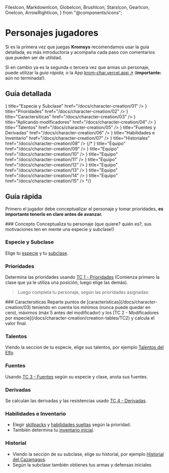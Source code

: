   FilesIcon,
  MarkdownIcon,
  GlobeIcon,
  BrushIcon,
  StarsIcon,
  GearIcon,
  OneIcon,
  ArrowRightIcon,
} from "@components/icons";


# Personajes jugadores

Si es la primera vez que juegas **Kromsys** recomendamos usar la guía detallada,
es más introductoria y acompaña cada paso con comentarios que pueden ser de utilidad.

Si en cambio ya es la segunda o tercera vez que armas un personaje, puede utilizar
la _guía rápida,_ o la App [krom-char.vercel.app ↗](https://krom-char.vercel.app/)
(**importante:** aún no terminada!).

## Guía detallada

<Cards>
  <Card
    icon={<FilesIcon />}
    title="Especie y Subclase"
    href="/docs/character-creation/01"
  />
  <Card
    icon={<OneIcon />}
    title="Prioridades"
    href="/docs/character-creation/02"
  />
  <Card
    icon={<GearIcon />}
    title="Caractersiticas"
    href="/docs/character-creation/03"
  />
  <Card
    icon={<MarkdownIcon />}
    title="Aplicando modificadores"
    href="/docs/character-creation/04"
  />
  <Card
    icon={<StarsIcon />}
    title="Talentos"
    href="/docs/character-creation/05"
  />
  <Card
    icon={<ArrowRightIcon />}
    title="Fuentes y Derivadas"
    href="/docs/character-creation/06"
  />
  <Card
    icon={<GlobeIcon />}
    title="Habilidades e Inventario"
    href="/docs/character-creation/07"
  />
  <Card
    icon={<BrushIcon />}
    title="Historiales"
    href="/docs/character-creation/08"
  />
  {/*
  <Card icon={<BoxIcon />} title="Equipo" href="/docs/character-creation/09" />
  <Card 
    icon={<ChevronRightIcon />} 
    title="Equipo" 
    href="/docs/character-creation/10" 
  />
  <Card 
    icon={<LinkIcon />}
    title="Equipo" 
    href="/docs/character-creation/11" 
  />
  <Card 
    icon={<WarningIcon />} 
    title="Equipo" 
    href="/docs/character-creation/12" 
  />
  <Card 
    icon={<PictureIcon />} 
    title="Equipo" 
    href="/docs/character-creation/13" 
  />
  <Card 
    icon={<LightningIcon />} 
    title="Equipo" 
    href="/docs/character-creation/14" 
  />
  <Card 
    icon={<DiagramIcon />} 
    title="Equipo" 
    href="/docs/character-creation/15" 
  />
*/}
</Cards>

## Guía rápida

Primero el jugador debe conceptualizar el personaje y tomar prioridades,
**es importante tenerlo en claro antes de avanzar.**

<Steps>
### Concepto
Conceptualiza tu personaje (que quiere? quién es?, sus motivaciones ten en mente una especie y subclase!)
 
### Especie y Subclase
Elige tu [especie](/docs/list-species) y tu [subclase](/docs/list-classes).

### Prioridades

Determina las prioridades usando [TC 1 - Prioridades](/docs/character-creation/creation-tables/TC1) (Comienza primero la clase que ya le utiliza una posición, luego elige las demás).

</Steps>

> Luego completa tu personaje, según las prioridades asignadas:

<Steps>
### Caractersiticas
Reparte puntos de [características](/docs/character-creation/03) teniendo en cuenta los mínimos (nunca puede quedar en cero), máximos (máx 5 antes del modificador) y los [TC 2 - Modificadores por especie](/docs/character-creation/creation-tables/TC2) y calcula el valor final.
 
### Talentos
Viendo la seccion de tu especie, elige sus talentos, por ejemplo [Talentos del Elfo](/docs/list-species/elf#talentos).

### Fuentes

Usando [TC 3 - Fuentes](/docs/character-creation/creation-tables/TC3) según su especie y clase, anota sus fuentes.

### Derivadas

Se calculan las derivadas y las resistencias usado [TC 4 - Derivadas](/docs/character-creation/creation-tables/TC4).

### Habilidades e Inventario

- Elegir [skillpacks](/docs/list-skills/grouped) y [habilidades sueltas](/docs/list-skills/individual) según la prioridad.
- También determina tu [inventario inicial](/docs/character-creation/creation-tables/TC5).

### Historial

- Viendo la sección de su subclase, elige su historial, por ejemplo [Historial del Cazamagos](/docs/list-classes/w-mage/mage-hunter#historial).
- Según la subclase también obtienes tus armas y defensas iniciales

</Steps>

